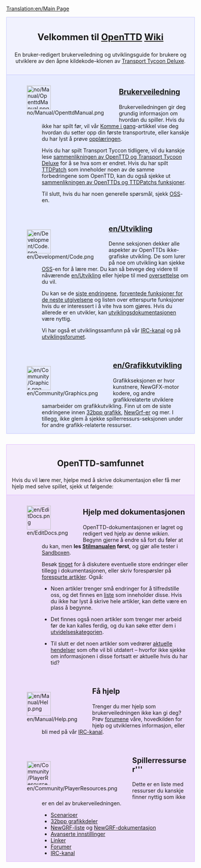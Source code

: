 [[Translation:en/Main Page]]
{{en/Translation|origin= en/Main Page
|from  = en
|to    = no
|Percentage =5
}}

<div style="background-color: #f1f2fe; border: 1px solid #c7c8fe; margin: 0; padding: 1em 1em 1em 1em; text-align:center">
<div style="font-size:1.7em; font-weight:bold">Velkommen til <span class="plainlinks">[http://www.openttd.org/ OpenTTD]</span> [https://www.wikipedia.org/wiki/no:wiki Wiki]
</div>
En bruker-redigert brukerveiledning og utviklingsguide for brukere og utviklere av den åpne kildekode–klonen av [[no/Transport Tycoon Deluxe|Transport Tycoon Deluxe]].
</div>
<div style="background-color: #E7EBFF; border: 1px solid #c7c8fe; border-top:none; padding: 1em 1em 0em 1em; margin-bottom:2em">
<div style="float:left">[[File:no/Manual/OpenttdManual.png|64px]]</div>
<div style="margin-left:80px; margin-bottom:4em">
<div style="font-size:1.4em; font-weight:bold">[[no/Manual/Main Page|Brukerveiledning]]</div>
Brukerveiledningen gir deg grundig informasjon om hvordan du spiller. Hvis du ikke har spilt før, vil vår [[no/Komme i gang|Komme i gang]]-artikkel vise deg hvordan du setter opp din første transportrute, eller kanskje du har lyst å prøve [[no/Opplæringen|opplæringen]].

Hvis du har spilt Transport Tyccon  tidligere, vil du kanskje lese [[en/Endringer fra TTD|sammenlikningen av OpenTTD og Transport Tycoon Deluxe]] for å se hva som er endret. Hvis du har spilt [[no/TTDPatch|TTDPatch]] som inneholder noen av de samme forbedringene som OpenTTD, kan du også sjekke ut [[en/Sammenlikning av OpenTTDs og TTDPatchs funksjoner|sammenlikningen av OpenTTDs og TTDPatchs funksjoner]].

Til slutt, hvis du har noen generelle spørsmål, sjekk [[no/Archive/Community/OSS|OSS]]-en.
</div>

<div style="float:left">[[File:en/Development/Code.png|64px]]</div>
<div style="margin-left:80px; margin-bottom:4em">
<div style="font-size:1.4em; font-weight:bold">[[en/Utvikling]]</div>
Denne seksjonen dekker alle aspekter av OpenTTDs ikke-grafiske utvikling. De som lurer på noe om utvikling kan sjekke [[no/OSS utvikling|OSS]]-en for å lære mer. Du kan så bevege deg videre til nåværende [[en/Utvikling]] eller hjelpe til med [[no/Internationalization|oversettelse]] om du vil.

Du kan se de [[no/Recent and Current Developments|siste endringene]], [[no/Roadmap|forventede funksjoner for de neste utgivelsene]] og listen over etterspurte funksjoner hvis du er interessert i å vite hva som gjøres. Hvis du allerede er en utvikler, kan [[no/Development Documentation|utviklingsdokumentasjonen]] være nyttig.

Vi har også et utviklingssamfunn på vår [[no/IRC-channel|IRC-kanal]] og på  [http://www.tt-forums.net/viewforum.php?f=33 utviklingsforumet].
</div>

<div style="float:left">[[File:en/Community/Graphics.png|64px]]</div>
<div style="margin-left:80px; margin-bottom:1em; min-height:64px">
<div style="font-size:1.4em; font-weight:bold">[[en/Grafikkutvikling]]</div>
Grafikkseksjonen er hvor kunstnere, NewGFX-motor kodere, og andre grafikkrelaterte utviklere samarbeider om grafikkutvikling. Finn ut om de siste endringene innen [[no/32bit Graphics Development|32bpp grafikk]], [[no/NewGRF Documentation|NewGrf-er]] og mer. I tillegg, ikke glem å sjekke spillerressurs-seksjonen under for andre grafikk-relaterte ressurser.
</div>

</div>

<div style="background-color: #F5EDFC; border: 1px solid #E1BBFF; margin: 0; padding: 1em 1em 0em 1em;">
<div style="font-size:1.6em; font-weight:bold; text-align:center">OpenTTD-samfunnet</div>
Hvis du vil lære mer, hjelpe med å skrive dokumentasjon eller få mer hjelp med selve spillet, sjekk ut følgende:

</div>

<div style="background-color: #EDDEFA; border: 1px solid #E1BBFF; border-top:none; padding: 1em 1em 0em 1em;">

<div style="float:left">[[File:en/EditDocs.png|64px]]</div>
<div style="margin-left:80px; margin-bottom:4em">
<div style="font-size:1.4em; font-weight:bold">Hjelp med dokumentasjonen</div>
OpenTTD-dokumentasjonen er lagret og redigert ved hjelp av denne <em>wikien</em>. Begynn gjerne å endre så fort du føler at du kan, men '''les [[no/Manual of Style|Stilmanualen]] først''', og gjør alle tester i [[no/Sandbox|Sandboxen]].  

Besøk [[no/Village Pump|tinget]] for å diskutere eventuelle store endringer eller tillegg i dokumentasjonen, eller skriv forespørsler på [[no/Requested Articles|forespurte artikler]]. Også:

*Noen artikler trenger små endringer for å tilfredstille oss, og det finnes en [[:Category:no/To do|liste]] som inneholder disse. Hvis du ikke har lyst å skrive hele artikler, kan dette være en plass å begynne.

*Det finnes også noen artikler som trenger mer arbeid før de kan kalles ferdig, og du kan søke etter dem i [[:Category:no/Articles to be expanded|utvidelseskategorien]].

*Til slutt er det noen artikler som vedrører [[:Category:no/Current events|aktuelle hendelser]] som ofte vil bli utdatert – hvorfor ikke sjekke om informasjonen i disse fortsatt er aktuelle hvis du har tid?
</div>

<div style="float:left">[[File:en/Manual/Help.png|64px]]</div>
<div style="margin-left:80px; margin-bottom:4em">
<div style="font-size:1.4em; font-weight:bold">Få hjelp</div>
Trenger du mer hjelp som brukerveiledningen ikke kan gi deg? Prøv [http://www.tt-forums.net/viewforum.php?f=55 forumene] våre, hovedkilden for hjelp og utviklernes informasjon, eller bli med på vår [[no/IRC channel|IRC-kanal]].
</div>

<div style="float:left">[[File:en/Community/PlayerResources.png|64px]]</div>
<div style="margin-left:80px; margin-bottom:1em">
<div style="font-size:1.4em; font-weight:bold">Spillerressurser'''</div>
Dette er en liste med ressurser du kanskje finner nyttig som ikke er en del av brukerveiledningen.
*[[no/List of player-made scenarios|Scenarioer]]
*[[no/List of downloadable 32bpp tars|32bpp grafikkdeler]]
*[[no/NewGRF List|NewGRF-liste]] og [[no/NewGRF Documentation|NewGRF-dokumentasjon]]
*[[no/Advanced Settings|Avanserte innstillinger]]
*[[no/Links|Linker]]
*[http://www.tt-forums.net/viewforum.php?f=55 Forumer]
*[[no/IRC channel|IRC-kanal]]
</div>
</div>